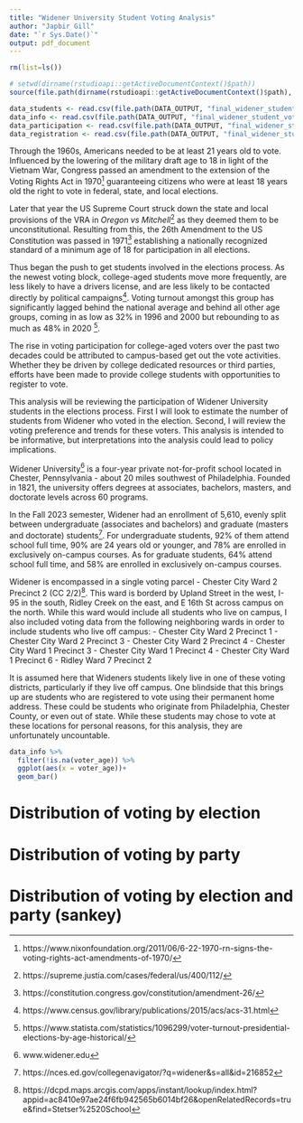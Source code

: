 ```yaml
---
title: "Widener University Student Voting Analysis"
author: "Japbir Gill"
date: "`r Sys.Date()`"
output: pdf_document
---
```

\newpage

```r

rm(list=ls())

# setwd(dirname(rstudioapi::getActiveDocumentContext()$path))
source(file.path(dirname(rstudioapi::getActiveDocumentContext()$path), "proj008_step0_workingdrives_libraries.R"))

data_students <- read.csv(file.path(DATA_OUTPUT, "final_widener_student_voters_flags_2024-11.csv"))
data_info <- read.csv(file.path(DATA_OUTPUT, "final_widener_student_voters_info_2024-11.csv"))
data_participation <- read.csv(file.path(DATA_OUTPUT, "final_widener_student_voters_participation_2024-11.csv"))
data_registration <- read.csv(file.path(DATA_OUTPUT, "final_widener_student_voters_registration_2024-11.csv"))

```

Through the 1960s, Americans needed to be at least 21 years old to vote. Influenced by the lowering of the military draft age to 18 in light of the Vietnam War, Congress passed an amendment to the extension of the Voting Rights Act in 1970^[https://www.nixonfoundation.org/2011/06/6-22-1970-rn-signs-the-voting-rights-act-amendments-of-1970/] guaranteeing citizens who were at least 18 years old the right to vote in federal, state, and local elections. 

Later that year the US Supreme Court struck down the state and local provisions of the VRA in *Oregon vs Mitchell*^[https://supreme.justia.com/cases/federal/us/400/112/] as they deemed them to be unconstitutional. Resulting from this, the 26th Amendment to the US Constitution was passed in 1971^[https://constitution.congress.gov/constitution/amendment-26/] establishing a nationally recognized standard of a minimum age of 18 for participation in all elections. 

Thus began the push to get students involved in the elections process. As the newest voting block, college-aged students move more frequently, are less likely to have a drivers license, and are less likely to be contacted directly by political campaigns^[https://www.census.gov/library/publications/2015/acs/acs-31.html]. Voting turnout amongst this group has significantly lagged behind the national average and behind all other age groups, coming in as low as 32% in 1996 and 2000 but rebounding to as much as 48% in 2020 ^[https://www.statista.com/statistics/1096299/voter-turnout-presidential-elections-by-age-historical/]. 

The rise in voting participation for college-aged voters over the past two decades could be attributed to campus-based get out the vote activities. Whether they be driven by college dedicated resources or third parties, efforts have been made to provide college students with opportunities to register to vote. 

This analysis will be reviewing the participation of Widener University students in the elections process. First I will look to estimate the number of students from Widener who voted in the election. Second, I will review the voting preference and trends for these voters. This analysis is intended to be informative, but interpretations into the analysis could lead to policy implications. 

Widener University^[www.widener.edu] is a four-year private not-for-profit school located in Chester, Pennsylvania - about 20 miles southwest of Philadelphia. Founded in 1821, the university offers degrees at associates, bachelors, masters, and doctorate levels across 60 programs. 

In the Fall 2023 semester, Widener had an enrollment of 5,610, evenly split between undergraduate (associates and bachelors) and graduate (masters and doctorate) students^[https://nces.ed.gov/collegenavigator/?q=widener&s=all&id=216852]. For undergraduate students, 92% of them attend school full time, 90% are 24 years old or younger, and 78% are enrolled in exclusively on-campus courses. As for graduate students, 64% attend school full time, and  58% are enrolled in exclusively on-campus courses. 

Widener is encompassed in a single voting parcel - Chester City Ward 2 Precinct 2 (CC 2/2)^[https://dcpd.maps.arcgis.com/apps/instant/lookup/index.html?appid=ac8410e97ae24f6fb942565b6014bf26&openRelatedRecords=true&find=Stetser%2520School]. This ward is borderd by Upland Street in the west, I-95 in the south, Ridley Creek on the east, and E 16th St across campus on the north. While this ward would include all students who live on campus, I also included voting data from the following neighboring wards in order to include students who live off campus: 
 - Chester City Ward 2 Precinct 1
 - Chester City Ward 2 Precinct 3
 - Chester City Ward 2 Precinct 4
 - Chester City Ward 1 Precinct 3
 - Chester City Ward 1 Precinct 4
 - Chester City Ward 1 Precinct 6
 - Ridley Ward 7 Precinct 2
 
 It is assumed here that Wideners students likely live in one of these voting districts, particularly if they live off campus. One blindside that this brings up are students who are registered to vote using their permanent home address. These could be students who originate from Philadelphia, Chester County, or even out of state. While these students may chose to vote at these locations for personal reasons, for this analysis, they are unfortunately uncountable. 

```r

data_info %>% 
  filter(!is.na(voter_age)) %>%
  ggplot(aes(x = voter_age))+
  geom_bar()

```

# Distribution of voting by election

# Distribution of voting by party

# Distribution of voting by election and party (sankey)
